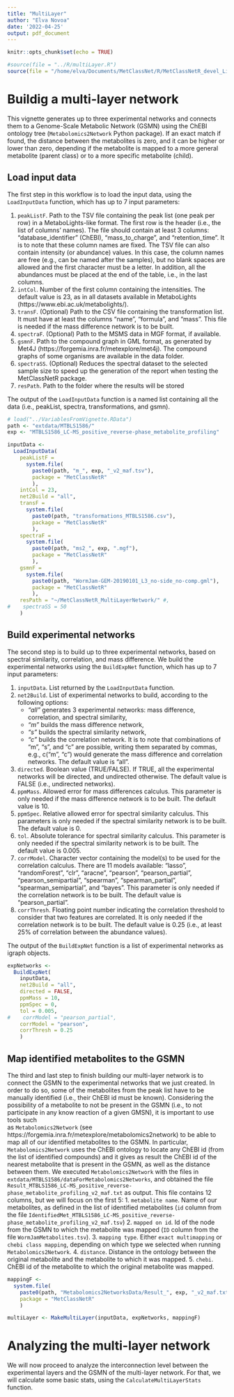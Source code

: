 ```yaml
---
title: "MultiLayer"
author: "Elva Novoa"
date: '2022-04-25'
output: pdf_document
---
```


```r
knitr::opts_chunk$set(echo = TRUE)

#source(file = "../R/multiLayer.R")
source(file = "/home/elva/Documents/MetClassNet/R/MetClassNetR_devel_Liesa_Elva/R/MultiLayerFunctions.R")

```

# Buildig a multi-layer network

This vignette generates up to three experimental networks and connects them 
to a Genome-Scale Metabolic Network (GSMN) using the ChEBI ontology tree 
(`Metabolomics2Network` Python package). If an exact match if found, the 
distance between the metabolites is zero, and it can be higher or lower than 
zero, depending if the metabolite is mapped to a more general metabolite 
(parent class) or to a more specific metabolite (child).

## Load input data 

The first step in this workflow is to load the input data, using the 
`LoadInputData` function, which has up to 7 input parameters:

1. `peakListF`. Path to the TSV file containing the peak list (one peak per row) 
   in a MetaboLights-like format. The first row is the header (i.e., the list of 
   columns' names). The file should contain at least 3 columns: 
   "database_identifier" (ChEBI),  "mass_to_charge", and "retention_time". It 
   is to note that these column names are fixed. The TSV file can also contain
   intensity (or abundance) values. In this case, the column names are free 
   (e.g., can be named after the samples), but no blank spaces are allowed and 
   the first character must be a letter. In addition, all the abundances must 
   be placed at the end of the table, i.e., in the last columns. 
2. `intCol`. Number of the first column containing the intensities. The default
   value is 23, as in all datasets available in MetaboLights 
   (https://www.ebi.ac.uk/metabolights/).
3. `transF`. (Optional) Path to the CSV file containing the transformation list. 
   It must have at  least the columns "name", "formula", and "mass". This file  
   is needed if the mass difference network is to be built.
4. `spectraF`. (Optional) Path to the MSMS data in MGF format, if available.
5. `gsmnF`. Path to the compound graph in GML format, as generated by Met4J 
   (https://forgemia.inra.fr/metexplore/met4j). The compound graphs of some
   organisms are available in the data folder.
6. `spectraSS`. (Optional) Reduces the spectral dataset to the selected
    sample size to speed up the generation of the report when testing the 
    MetClassNetR package.
7. `resPath`. Path to the folder where the results will be stored

The output of the `LoadInputData` function is a named list containing all the  
data (i.e., peakList, spectra, transformations, and gsmn).

```r
# load("../VariablesFromVignette.RData")
path <- "extdata/MTBLS1586/"
exp <- "MTBLS1586_LC-MS_positive_reverse-phase_metabolite_profiling"

inputData <- 
  LoadInputData(
    peakListF = 
      system.file(
        paste0(path, "m_", exp, "_v2_maf.tsv"), 
        package = "MetClassNetR"
        ), 
    intCol = 23, 
    net2Build = "all", 
    transF = 
      system.file(
        paste0(path, "transformations_MTBLS1586.csv"), 
        package = "MetClassNetR"
        ),
    spectraF = 
      system.file(
        paste0(path, "ms2_", exp, ".mgf"), 
        package = "MetClassNetR"
        ), 
    gsmnF = 
      system.file(
        paste0(path, "WormJam-GEM-20190101_L3_no-side_no-comp.gml"), 
        package = "MetClassNetR"
        ), 
    resPath = "~/MetClassNetR_MultiLayerNetwork/" #, 
#    spectraSS = 50
    ) 
```

## Build experimental networks

The second step is to build up to three experimental networks, based on 
spectral similarity, correlation, and mass difference. We build
the experimental networks using the `BuildExpNet` function, which has up to 
7 input parameters:

1. `inputData`. List returned by the `LoadInputData` function.
2. `net2Build`. List of experimental networks to build, according to the 
   following options: 
     * *"all"* generates 3 experimental networks: mass difference, correlation,
       and spectral similarity,
     * *"m"* builds the mass difference network,
     * *"s"* builds the spectral similarity network,
     * *"c"* builds the correlation network.
   It is to note that combinations of "m", "s", and "c" are possible,
   writing them separated by commas, e.g., c("m", "c") would generate the mass 
   difference and correlation networks. The default value is "all".
3. `directed`. Boolean value (TRUE/FALSE). If TRUE, all the experimental 
   networks will be directed, and undirected otherwise. The default value is 
   FALSE (i.e., undirected networks).
4. `ppmMass`. Allowed error for mass differences calculus. This parameter is 
   only needed if the mass difference network is to be built. The default value
   is 10.
5. `ppmSpec`. Relative allowed error for spectral similarity calculus. This
   parameters is only needed if the spectral similarity network is to be built. 
   The default value is 0.
6. `tol`. Absolute tolerance for spectral similarity calculus. This parameter 
   is only needed if the spectral similarity network is to be built. The  
   default value is 0.005. 
7. `corrModel`. Character vector containing the model(s) to be used for the 
   correlation calculus. There are 11 models available: "lasso", "randomForest", 
   "clr", "aracne", "pearson", "pearson_partial", "pearson_semipartial", 
   "spearman", "spearman_partial", "spearman_semipartial", and "bayes". This 
   parameter is only needed if the correlation network is to be built. The 
   default value is "pearson_partial".
8. `corrThresh`. Floating point number indicating the correlation threshold to 
   consider that two features are correlated. It is only needed if the 
   correlation network is to be built. The default value is 0.25 (i.e., at 
   least 25% of correlation between the abundance values).

The output of the `BuildExpNet` function is a list of experimental networks as 
igraph objects.

```r
expNetworks <-
  BuildExpNet(
    inputData, 
    net2Build = "all", 
    directed = FALSE, 
    ppmMass = 10, 
    ppmSpec = 0,
    tol = 0.005, 
#    corrModel = "pearson_partial",
    corrModel = "pearson",
    corrThresh = 0.25
    )

```


## Map identified metabolites to the GSMN 

The third and last step to finish building our multi-layer network is to 
connect the GSMN to the experimental networks that we just created. In
order to do so, some of the metabolites from the peak list have to be manually
identified (i.e., their ChEBI id must be known). Considering the possibility 
of a metabolite to not be present in the GSMN (i.e., to not participate in 
any know reaction of a given GMSN), it is important to use tools such  
as `Metabolomics2Network` (see 
https://forgemia.inra.fr/metexplore/metabolomics2network) to be able to map
all of our identified metabolites to the GSMN. In particular, 
`Metabolomics2Network` uses the ChEBI ontology to locate any ChEBI id (from
the list of identified compounds) and it gives as result the ChEBI id of the 
nearest metabolite that is present in the GSMN, as well as the distance between 
them. We executed `Metabolomics2Network` with the files in 
`extdata/MTBLS1586/dataForMetabolomics2Networks`, and obtained the file 
`Result_MTBLS1586_LC-MS_positive_reverse-phase_metabolite_profiling_v2_maf.txt` 
as output. This file contains 12 columns, but we will focus on the first 5:
1. `metabolite name`. Name of our metabolites, as defined in the list of 
identified metabolites (`id` column from the file 
`IdentifiedMet_MTBLS1586_LC-MS_positive_reverse-phase_metabolite_profiling_v2_maf.tsv`)
2. `mapped on id`. Id of the node from the GSMN to which the metabolite was 
mapped (`ID` column from the file `WormJamMetabolites.tsv`). 
3. `mapping type`. Either `exact multimapping` or `chebi class mapping`, 
depending on which type we selected when running `Metabolomics2Network`.
4. `distance`. Distance in the ontology between the original metabolite and the 
metabolite to which it was mapped.
5. `chebi`. ChEBI id of the metabolite to which the original metabolite was
mapped.


```r
mappingF <- 
  system.file(
    paste0(path, "Metabolomics2NetworksData/Result_", exp, "_v2_maf.txt"), 
    package = "MetClassNetR"
    )

multiLayer <- MakeMultiLayer(inputData, expNetworks, mappingF)

```

# Analyzing the multi-layer network

We will now proceed to analyze the interconnection level between the 
experimental layers and the GSMN of the multi-layer network. For that, we will 
calculate some basic stats, using the `CalculateMultiLayerStats` function.


```r

```


